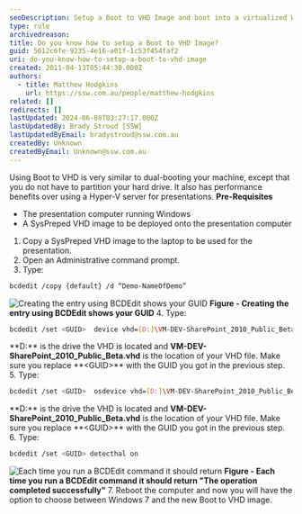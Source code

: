 ```yaml
---
seoDescription: Setup a Boot to VHD Image and boot into a virtualized Windows environment without partitioning your hard drive.
type: rule
archivedreason:
title: Do you know how to setup a Boot to VHD Image?
guid: 5612c6fe-9235-4e16-a01f-1c53f454faf2
uri: do-you-know-how-to-setup-a-boot-to-vhd-image
created: 2011-04-13T05:44:30.000Z
authors:
  - title: Matthew Hodgkins
    url: https://ssw.com.au/people/matthew-hodgkins
related: []
redirects: []
lastUpdated: 2024-06-08T03:27:17.000Z
lastUpdatedBy: Brady Stroud [SSW]
lastUpdatedByEmail: bradystroud@ssw.com.au
createdBy: Unknown
createdByEmail: Unknown@ssw.com.au
---
```


Using Boot to VHD is very similar to dual-booting your machine, except that you do not have to partition your hard drive. It also has performance benefits over using a Hyper-V server for presentations.
**Pre-Requisites**

- The presentation computer running Windows
- A SysPreped VHD image to be deployed onto the presentation computer

1. Copy a SysPreped VHD image to the laptop to be used for the presentation.
2. Open an Administrative command prompt.
3. Type:

```bash
bcdedit /copy {default} /d “Demo-NameOfDemo”
```

![Creating the entry using BCDEdit shows your GUID](fig1-creatingentry.png)
**Figure - Creating the entry using BCDEdit shows your GUID** 4. Type:

```bash
bcdedit /set <GUID>  device vhd=[D:]\VM-DEV-SharePoint_2010_Public_Beta.vhd
```

**D:\*\* is the drive the VHD is located and **VM-DEV-SharePoint_2010_Public_Beta.vhd** is the location of your VHD file. Make sure you replace **&lt;GUID&gt;\*\* with the GUID you got in the previous step. 5. Type:

```bash
bcdedit /set <GUID>  osdevice vhd=[D:]\VM-DEV-SharePoint_2010_Public_Beta.vhd
```

**D:\*\* is the drive the VHD is located and **VM-DEV-SharePoint_2010_Public_Beta.vhd** is the location of your VHD file. Make sure you replace **&lt;GUID&gt;\*\* with the GUID you got in the previous step. 6. Type:

```bash
bcdedit /set <GUID> detecthal on
```

![Each time you run a BCDEdit command it should return ](fig2-addguids.png)
**Figure - Each time you run a BCDEdit command it should return "The operation completed successfully"** 7. Reboot the computer and now you will have the option to choose between Windows 7 and the new Boot to VHD image.
